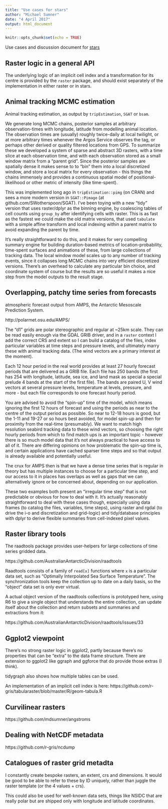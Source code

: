 ```yaml
---
title: "Use cases for stars"
author: "Michael Sumner"
date: "4 April 2017"
output: html_document
---
```


```r
knitr::opts_chunk$set(echo = TRUE)
```

Use cases and discussion document for [stars](https://github.com/edzer/stars/)

## Raster logic in a general API

The underlying logic of an implicit cell index and a transformation for its centre is provided by the `raster` package, and should exist separately of the implementation in either raster or in stars. 


## Animal tracking MCMC estimation

Animal tracking estimation, as output by `tripEstimation`, `SGAT` or `bsam`. 

We generate long MCMC chains, posterior samples at arbitrary observation-times with longitude, latitude from modelling animal location. The observation times are (usually) roughly twice-daily at local twilight, or at more arbitrary times whenever the Argos Service observes the tag, or perhaps other derived or quality filtered locations from GPS. To summarize these we developed a system of sparse and abstract 3D rasters, with a time slice at each observation time, and with each observation stored as a small window matrix from a "parent grid". Since the posterior samples are spatially dense it makes sense to to "bin" them into a local discretized window, and store a local matrix for every observation - this things the chains immensely and provides a continuous spatial model of positional-likelihood or other metric of intensity (like time-spent). 

This was implemented long ago in `tripEstimation::pimg` (on CRAN) and sees a more modern version in `SGAT::Pimage` (at github.com/SWotherspoon/SGAT). I've been toying with a new "tidy" version that uses raster/dplyr as the binning engine, by coalescing tables of cell counts using `group_by` after identifying cells with raster. This is as fast as the fastest we could make the old matrix versions, that used `tabulate` with a simple affine transform and local indexing within a parent matrix to avoid expanding the parent by time. 

It's really straightforward to do this, and it makes for  very compelling summary engine for building duration-based metrics of location-probability, time-spent surfaces and animations of these, from large collections of tracking data. The local window model scales up to any number of tracking events, since it collapses long MCMC chains into very efficient discretized versions. There's an overhead to calculate any particular bin choice, and coordinate system of course but the results are so useful it makes a nice step from the model outputs to the result stage. 


## Overlapping, patchy time series from forecasts

atmospheric forecast output from AMPS, the Antarctic Mesoscale Prediction System. 

http://polarmet.osu.edu/AMPS/

The "d1" grids are polar stereographic and regular at ~25km scale. They can be read easily enough via the GDAL GRIB driver, and in a `raster` context I add the correct CRS and extent so I can build a catalog of the files, index particular variables at time steps and pressure levels, and ultimately marry these with animal tracking data. (The wind vectors are a primary interest at the moment). 

Each 12 hour period in the real world provides at least 27 hourly forecast periods that are delivered as a GRIB file. Each file has 250 bands (the first has 254 with longitude, latitude, sea ice, and land mask as special a special prelude 4 bands at the start of the first file). The bands are paired U, V wind vectors at several pressure levels, temperature at levels, pressure, and more - but each file corresponds to one forecast hourly period. 

You are advised to avoid the "spin-up" time of the model, which means ignoring the first 12 hours of forecast and using the periods as near to the centre of the output period as possible. So near to 12-18 hours is good, but the 1-11 and 19-27 or so hours best avoided, for model spin-up and then for proximity from the real-time (presumably). We want to match high resolution seabird tracking data to these wind vectors, so choosing the right hourly periods from which to find match ups is an important topic - however there is so much model data that it's not always practical to have access to all of it. There are differing opinions on how problematic the spin-up time is, and certain applications have cached sparser time steps and so that output is already available and potentially useful. 

The crux for AMPS then is that we have a dense time series that is regular in theory but has multiple instances to choose for a particular time step, and our access to it in places has overlaps as well as gaps that we can alternatively ignore or be concerned about, depending on our application. 

These two examples both present an "irregular time step" that is not predictable or obvious for how to deal with it. It's actually reasonably straightforward to deal with these cases though, especially using data frames (to catalog the files, variables, time steps), using raster and rgdal (to drive the i-o and discretization and grid-logic) and tidy/database principles with dplyr to derive flexible summaries from cell-indexed pixel values. 


## Raster library tools


The raadtools package provides user-helpers for large collections of time series gridded data. 

https://github.com/AustralianAntarcticDivision/raadtools

Raadtools consists of a family of `read[x]` functions where `x` is a particular data set, such as "Optimally Interpolated Sea Surface Temperature". The synchronization tools keep the collection up to date on a daily basis, so the "object" data set is only ever virtual. 

A actual object version of the raadtools collections is prototyped here, using R6 to give  a single object that understands the entire collection, can update itself about the collection and return subsets and summaries and extractions from it: 

https://github.com/AustralianAntarcticDivision/raadtools/issues/33

## Ggplot2 viewpoint

There's no strong raster logic in ggplot2, partly because there's no properties that can be "extra" to the data frame structure. There are extension to ggplot2 like ggraph and ggforce that do provide those extras (I think). 

tidygraph also shows how multiple tables can be used. 

An implementation of an implicit cell index is here: https://github.com/r-gris/tabularaster/blob/master/R/geom-tabula.R


## Curvilinear rasters

https://github.com/mdsumner/angstroms


## Dealing with NetCDF metadata

https://github.com/r-gris/ncdump


## Catalogues of raster grid metadta

I constantly create bespoke rasters, an extent, crs and dimensions. It would be good to be able to refer to these by ID uniquely, rather than juggle the raster template (or the 4 values + crs). 

This could also be used for well-known data sets, things like NSIDC that are really polar but are shipped only with longitude and latitude coordinates. 
